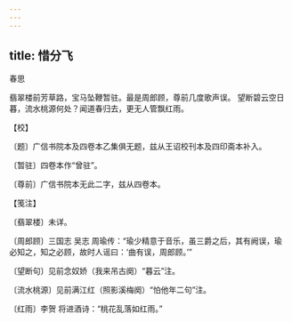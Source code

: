 ```yaml
---
---
---
```

title: 惜分飞
---



春思





翡翠楼前芳草路，宝马坠鞭暂驻。最是周郎顾，尊前几度歌声误。 望断碧云空日暮，流水桃源何处？闻道春归去，更无人管飘红雨。





【校】


〔题〕广信书院本及四卷本乙集俱无题，兹从王诏校刊本及四印斋本补入。

〔暂驻〕四卷本作“曾驻”。

〔尊前〕广信书院本无此二字，兹从四卷本。





【笺注】


〔翡翠楼〕未详。

〔周郎顾〕三国志 吴志 周瑜传：“瑜少精意于音乐，虽三爵之后，其有阙误，瑜必知之，知之必顾，故时人谣曰：‘曲有误，周郎顾。’”

〔望断句〕见前念奴娇（我来吊古阕）“暮云”注。

〔流水桃源〕见前满江红（照影溪梅阕）“怕他年二句”注。

〔红雨〕李贺 将进酒诗：“桃花乱落如红雨。”